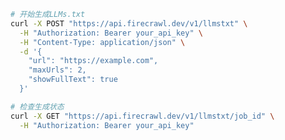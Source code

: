 ```bash cURL
# 开始生成LLMs.txt
curl -X POST "https://api.firecrawl.dev/v1/llmstxt" \
  -H "Authorization: Bearer your_api_key" \
  -H "Content-Type: application/json" \
  -d '{
    "url": "https://example.com",
    "maxUrls": 2,
    "showFullText": true
  }'

# 检查生成状态
curl -X GET "https://api.firecrawl.dev/v1/llmstxt/job_id" \
  -H "Authorization: Bearer your_api_key"
```